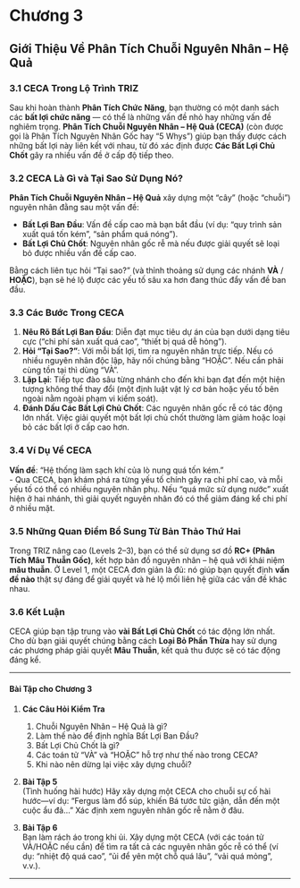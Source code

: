 
# **Chương 3**  
## Giới Thiệu Về Phân Tích Chuỗi Nguyên Nhân – Hệ Quả

### 3.1 CECA Trong Lộ Trình TRIZ

Sau khi hoàn thành **Phân Tích Chức Năng**, bạn thường có một danh sách các **bất lợi chức năng** — có thể là những vấn đề nhỏ hay những vấn đề nghiêm trọng. **Phân Tích Chuỗi Nguyên Nhân – Hệ Quả (CECA)** (còn được gọi là Phân Tích Nguyên Nhân Gốc hay “5 Whys”) giúp bạn thấy được cách những bất lợi này liên kết với nhau, từ đó xác định được **Các Bất Lợi Chủ Chốt** gây ra nhiều vấn đề ở cấp độ tiếp theo.

### 3.2 CECA Là Gì và Tại Sao Sử Dụng Nó?

**Phân Tích Chuỗi Nguyên Nhân – Hệ Quả** xây dựng một “cây” (hoặc “chuỗi”) nguyên nhân đằng sau một vấn đề:

- **Bất Lợi Ban Đầu**: Vấn đề cấp cao mà bạn bắt đầu (ví dụ: “quy trình sản xuất quá tốn kém”, “sản phẩm quá nóng”).  
- **Bất Lợi Chủ Chốt**: Nguyên nhân gốc rễ mà nếu được giải quyết sẽ loại bỏ được nhiều vấn đề cấp cao.

Bằng cách liên tục hỏi “Tại sao?” (và thỉnh thoảng sử dụng các nhánh **VÀ** / **HOẶC**), bạn sẽ hé lộ được các yếu tố sâu xa hơn đang thúc đẩy vấn đề ban đầu.

### 3.3 Các Bước Trong CECA

1. **Nêu Rõ Bất Lợi Ban Đầu**: Diễn đạt mục tiêu dự án của bạn dưới dạng tiêu cực (“chi phí sản xuất quá cao”, “thiết bị quá dễ hỏng”).  
2. **Hỏi “Tại Sao?”**: Với mỗi bất lợi, tìm ra nguyên nhân trực tiếp. Nếu có nhiều nguyên nhân độc lập, hãy nối chúng bằng “HOẶC”. Nếu cần phải cùng tồn tại thì dùng “VÀ”.  
3. **Lặp Lại**: Tiếp tục đào sâu từng nhánh cho đến khi bạn đạt đến một hiện tượng không thể thay đổi (một định luật vật lý cơ bản hoặc yếu tố bên ngoài nằm ngoài phạm vi kiểm soát).  
4. **Đánh Dấu Các Bất Lợi Chủ Chốt**: Các nguyên nhân gốc rễ có tác động lớn nhất. Việc giải quyết một bất lợi chủ chốt thường làm giảm hoặc loại bỏ các bất lợi ở cấp cao hơn.

### 3.4 Ví Dụ Về CECA

**Vấn đề**: “Hệ thống làm sạch khí của lò nung quá tốn kém.”  
- Qua CECA, bạn khám phá ra từng yếu tố chính gây ra chi phí cao, và mỗi yếu tố có thể có nhiều nguyên nhân phụ. Nếu “quá mức sử dụng nước” xuất hiện ở hai nhánh, thì giải quyết nguyên nhân đó có thể giảm đáng kể chi phí ở nhiều mặt.

### 3.5 Những Quan Điểm Bổ Sung Từ Bản Thảo Thứ Hai

Trong TRIZ nâng cao (Levels 2–3), bạn có thể sử dụng sơ đồ **RC+ (Phân Tích Mâu Thuẫn Gốc)**, kết hợp bản đồ nguyên nhân – hệ quả với khái niệm **mâu thuẫn**. Ở Level 1, một CECA đơn giản là đủ: nó giúp bạn quyết định **vấn đề nào** thật sự đáng để giải quyết và hé lộ mối liên hệ giữa các vấn đề khác nhau.

### 3.6 Kết Luận

CECA giúp bạn tập trung vào **vài Bất Lợi Chủ Chốt** có tác động lớn nhất. Cho dù bạn giải quyết chúng bằng cách **Loại Bỏ Phần Thừa** hay sử dụng các phương pháp giải quyết **Mâu Thuẫn**, kết quả thu được sẽ có tác động đáng kể.

---

#### Bài Tập cho Chương 3

1. **Các Câu Hỏi Kiểm Tra**  
   1. Chuỗi Nguyên Nhân – Hệ Quả là gì?  
   2. Làm thế nào để định nghĩa Bất Lợi Ban Đầu?  
   3. Bất Lợi Chủ Chốt là gì?  
   4. Các toán tử “VÀ” và “HOẶC” hỗ trợ như thế nào trong CECA?  
   5. Khi nào nên dừng lại việc xây dựng chuỗi?

2. **Bài Tập 5**  
   (Tình huống hài hước) Hãy xây dựng một CECA cho chuỗi sự cố hài hước—ví dụ: “Fergus làm đổ súp, khiến Bá tước tức giận, dẫn đến một cuộc ẩu đả…” Xác định xem nguyên nhân gốc rễ nằm ở đâu.

3. **Bài Tập 6**  
   Bạn làm rách áo trong khi ủi. Xây dựng một CECA (với các toán tử VÀ/HOẶC nếu cần) để tìm ra tất cả các nguyên nhân gốc rễ có thể (ví dụ: “nhiệt độ quá cao”, “ủi để yên một chỗ quá lâu”, “vải quá mỏng”, v.v.).

---

<a name="chapter-4"></a>

